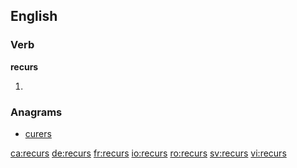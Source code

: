 ==English==

===Verb===
'''recurs'''

# {{third-person singular of|recur}}

===Anagrams===
* [[curers#English|curers]]

[[ca:recurs]]
[[de:recurs]]
[[fr:recurs]]
[[io:recurs]]
[[ro:recurs]]
[[sv:recurs]]
[[vi:recurs]]
